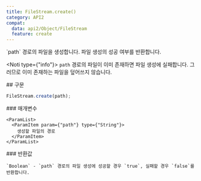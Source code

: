 ```yaml
---
title: FileStream.create()
category: API2
compat:
  data: api2/Object/FileStream
  feature: create
---
```


<Section>
  `path` 경로의 파일을 생성합니다. 파일 생성의 성공 여부를 반환합니다.

  <Noti type={"info"}>
    `path` 경로의 파일이 이미 존재하면 파일 생성에 실패합니다. 그러므로 이미 존재하는 파일을 덮어쓰지 않습니다.
  </Noti>
</Section>
<Section>
  ## 구문

  ~~~js
  FileStream.create(path);
  ~~~

  <Section>
    ### 매개변수

    <ParamList>
      <ParamItem param={"path"} type={"String"}>
        생성할 파일의 경로
      </ParamItem>
    </ParamList>
  </Section>
  <Section>
    ### 반환값

    `Boolean` - `path` 경로의 파일 생성에 성공할 경우 `true`, 실패할 경우 `false`를 반환합니다.
  </Section>
</Section>